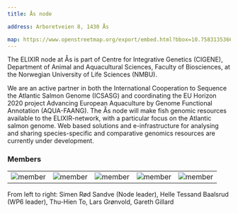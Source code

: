 ---
title: Ås node

address: Arboretveien 8, 1430 Ås

map: https://www.openstreetmap.org/export/embed.html?bbox=10.758313536643984%2C59.665081490225326%2C10.761210322380068%2C59.66624918650206&layer=mapnik&marker=59.66566534344732%2C10.759761929512024
---





The ELIXIR node at Ås is part of Centre for Integrative Genetics (CIGENE), Department of Animal and Aquacultural Sciences, Faculty of Biosciences, at the Norwegian University of Life Sciences (NMBU).

We are an active partner in both the International Cooperation to Sequence the Atlantic Salmon Genome (ICSASG) and coordinating the EU Horizon 2020 project Advancing European Aquaculture by Genome Functional Annotation (AQUA-FAANG). The Ås node will make fish genomic resources available to the ELIXIR-network, with a particular focus on the Atlantic salmon genome. Web based solutions and e-infrastructure for analysing and sharing species-specific and comparative genomics resources are currently under development.

### Members

||||||
:-:|:-:|:-:|:-:|:-:
![member](../../assets/people/simen-sandve.png)  | ![member](https://www.mn.uio.no/cees/english/people/researcher-postdoc/hellb/helle-tessand-baalsrud-%281%29.jpg) | ![member](https://www.elixir.no/uploads/As_node_members_photos/thu-hien.jpg) | ![member](https://www.nmbu.no/_next/image?url=https%3A%2F%2Fmain-bvxea6i-kdsvgmpf4iwws.eu-5.platformsh.site%2Fsites%2Fdefault%2Ffiles%2Fstyles%2Fportrait_3_4%2Fpublic%2Fnmbu-052529.jpg%3Fh%3Dca5370ea%26itok%3DIoLQ1wUN&w=1920&q=75) | ![member](https://www.elixir.no/uploads/As_node_members_photos/profile%20photo.jpeg)

From left to right: Simen Rød Sandve (Node leader), Helle Tessand Baalsrud (WP6 leader), Thu-Hien To, Lars Grønvold, Gareth Gillard
